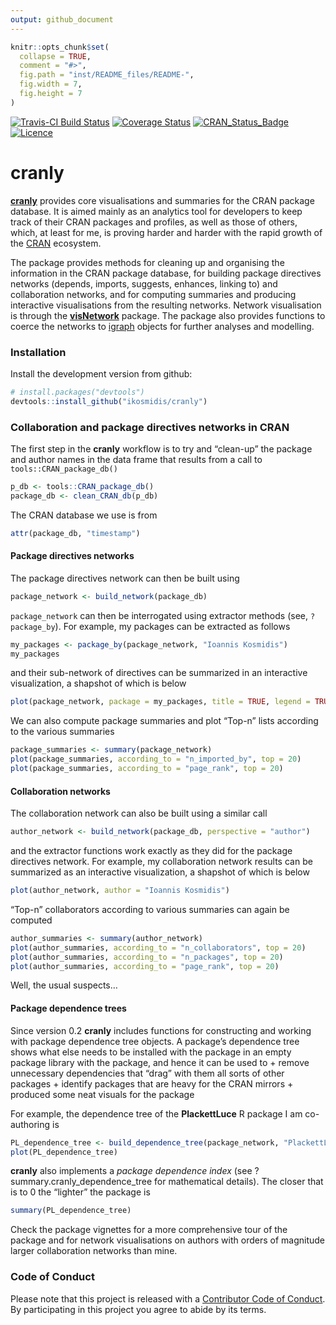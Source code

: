 ```yaml
---
output: github_document
---
```


<!-- README.md is generated from README.Rmd. Please edit that file -->

```r
knitr::opts_chunk$set(
  collapse = TRUE,
  comment = "#>",
  fig.path = "inst/README_files/README-",
  fig.width = 7,
  fig.height = 7
)
```

[![Travis-CI Build Status](https://travis-ci.org/ikosmidis/cranly.svg?branch=master)](https://travis-ci.org/ikosmidis/cranly)
[![Coverage Status](https://img.shields.io/codecov/c/github/ikosmidis/cranly/master.svg)](https://codecov.io/github/ikosmidis/cranly?branch=master)
[![CRAN_Status_Badge](https://www.r-pkg.org/badges/version/cranly)](https://cran.r-project.org/package=cranly)
[![Licence](https://img.shields.io/badge/licence-GPL--3-blue.svg)](https://www.gnu.org/licenses/gpl-3.0.en.html)

# cranly


[**cranly**](https://github.com/ikosmidis/cranly) provides core visualisations and summaries for the CRAN package database. It is aimed mainly as an analytics tool for developers to keep track of their CRAN packages and profiles, as well as those of others, which, at least for me, is proving harder and harder with the rapid growth of the [CRAN](https://cran.r-project.org) ecosystem.


The package provides methods for cleaning up and organising the information in the CRAN package database, for building package directives networks (depends, imports, suggests, enhances, linking to) and collaboration networks, and for computing summaries and producing interactive visualisations from the resulting networks. Network visualisation is through the [**visNetwork**](https://CRAN.R-project.org/package=visNetwork) package. The package also provides functions to coerce the networks to [igraph](https://CRAN.R-project.org/package=igraph) objects for further analyses and modelling.

### Installation

Install the development version from github:
``` r
# install.packages("devtools")
devtools::install_github("ikosmidis/cranly")
```

### Collaboration and package directives networks in CRAN

The first step in the **cranly** workflow is to try and
"clean-up" the package and author names in the data frame that results
from a call to `tools::CRAN_package_db()`
```r
p_db <- tools::CRAN_package_db()
package_db <- clean_CRAN_db(p_db)
```
The CRAN database we use is from
```r
attr(package_db, "timestamp")
```

#### Package directives networks

The package directives network can then be built using
```r
package_network <- build_network(package_db)
```
`package_network` can then be interrogated using extractor methods
(see, `?package_by`). For example, my packages can be extracted as follows
```r
my_packages <- package_by(package_network, "Ioannis Kosmidis")
my_packages
```
and their sub-network of directives can be summarized in an interactive visualization, a shapshot of which is below
```r
plot(package_network, package = my_packages, title = TRUE, legend = TRUE)
```

We can also compute package summaries and plot "Top-n" lists according to the various summaries
```r
package_summaries <- summary(package_network)
plot(package_summaries, according_to = "n_imported_by", top = 20)
plot(package_summaries, according_to = "page_rank", top = 20)
```

#### Collaboration networks
The collaboration network can also be built using a similar call
```r
author_network <- build_network(package_db, perspective = "author")
```
and the extractor functions work exactly as they did for the package directives network. For example, my collaboration network results can be summarized as an interactive visualization, a shapshot of which is below
```r
plot(author_network, author = "Ioannis Kosmidis")
```


"Top-n" collaborators according to various summaries can again be computed
```r
author_summaries <- summary(author_network)
plot(author_summaries, according_to = "n_collaborators", top = 20)
plot(author_summaries, according_to = "n_packages", top = 20)
plot(author_summaries, according_to = "page_rank", top = 20)
```

Well, the usual suspects...


#### Package dependence trees
Since version 0.2 **cranly** includes functions for constructing and
working with package dependence tree objects. A package's dependence tree shows what else needs to be installed with the package in an empty package library with the package, and hence it can be used to
+ remove unnecessary dependencies that "drag" with them all sorts of other packages
+ identify packages that are heavy for the CRAN mirrors
+ produced some neat visuals for the package

For example, the dependence tree of the **PlackettLuce** R package I am co-authoring is
```r
PL_dependence_tree <- build_dependence_tree(package_network, "PlackettLuce")
plot(PL_dependence_tree)
```

**cranly** also implements a *package dependence index* (see ?summary.cranly_dependence_tree for mathematical details). The closer that is to 0 the "lighter" the package is
```r
summary(PL_dependence_tree)
```

Check the package vignettes for a more comprehensive tour of the package and for network visualisations on authors with orders of magnitude larger collaboration networks than mine.

### Code of Conduct

Please note that this project is released with a [Contributor Code of Conduct](CONDUCT.md). By participating in this project you agree to abide by its terms.
